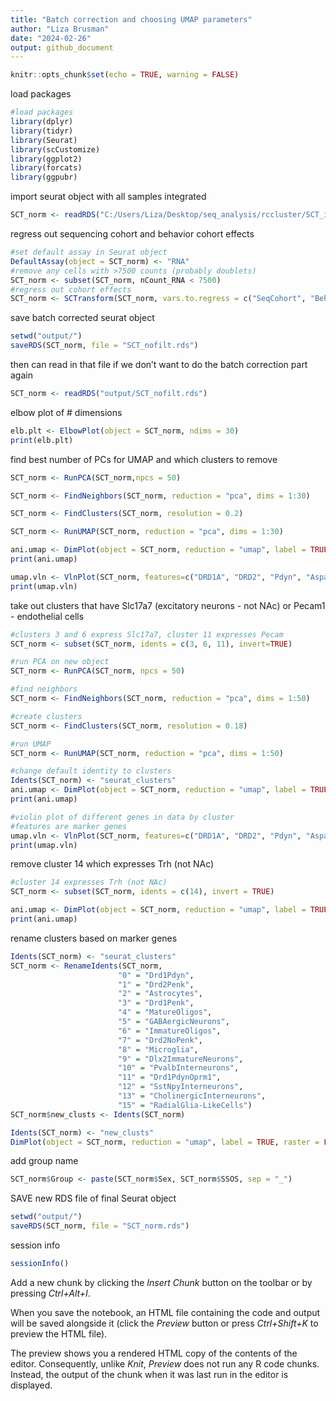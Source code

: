 ```yaml
---
title: "Batch correction and choosing UMAP parameters"
author: "Liza Brusman"
date: "2024-02-26"
output: github_document
---
```


```r
knitr::opts_chunk$set(echo = TRUE, warning = FALSE)
```

load packages
```r
#load packages
library(dplyr)
library(tidyr)
library(Seurat)
library(scCustomize)
library(ggplot2)
library(forcats)
library(ggpubr)
```

import seurat object with all samples integrated
```r
SCT_norm <- readRDS("C:/Users/Liza/Desktop/seq_analysis/rccluster/SCT_integration_cluster/output/all_samples_integrated.rds")
```

regress out sequencing cohort and behavior cohort effects
```r
#set default assay in Seurat object
DefaultAssay(object = SCT_norm) <- "RNA"
#remove any cells with >7500 counts (probably doublets)
SCT_norm <- subset(SCT_norm, nCount_RNA < 7500)
#regress out cohort effects
SCT_norm <- SCTransform(SCT_norm, vars.to.regress = c("SeqCohort", "BehCohort"), return.only.var.genes = TRUE)
```

save batch corrected seurat object
```r
setwd("output/")
saveRDS(SCT_norm, file = "SCT_nofilt.rds")
```

then can read in that file if we don't want to do the batch correction part again
```r
SCT_norm <- readRDS("output/SCT_nofilt.rds")
```


elbow plot of # dimensions
```r
elb.plt <- ElbowPlot(object = SCT_norm, ndims = 30)
print(elb.plt)
```


find best number of PCs for UMAP and which clusters to remove
```r
SCT_norm <- RunPCA(SCT_norm,npcs = 50)

SCT_norm <- FindNeighbors(SCT_norm, reduction = "pca", dims = 1:30)

SCT_norm <- FindClusters(SCT_norm, resolution = 0.2) 

SCT_norm <- RunUMAP(SCT_norm, reduction = "pca", dims = 1:30)

ani.umap <- DimPlot(object = SCT_norm, reduction = "umap", label = TRUE, raster = FALSE) #+ scale_x_reverse() + scale_y_reverse()
print(ani.umap)

umap.vln <- VlnPlot(SCT_norm, features=c("DRD1A", "DRD2", "Pdyn", "Aspa", "Sst", "Olig2", "Gja1", "Aif1", "Slc17a7", "Pecam1", "Trh"), pt.size = 0, combine = TRUE)
print(umap.vln)

```
take out clusters that have Slc17a7 (excitatory neurons - not NAc) or Pecam1 - endothelial cells
```r
#clusters 3 and 6 express Slc17a7, cluster 11 expresses Pecam
SCT_norm <- subset(SCT_norm, idents = c(3, 6, 11), invert=TRUE)
```


```r
#run PCA on new object
SCT_norm <- RunPCA(SCT_norm, npcs = 50)

#find neighbors
SCT_norm <- FindNeighbors(SCT_norm, reduction = "pca", dims = 1:50)

#create clusters
SCT_norm <- FindClusters(SCT_norm, resolution = 0.18) 

#run UMAP
SCT_norm <- RunUMAP(SCT_norm, reduction = "pca", dims = 1:50)

#change default identity to clusters
Idents(SCT_norm) <- "seurat_clusters"
ani.umap <- DimPlot(object = SCT_norm, reduction = "umap", label = TRUE, raster = TRUE)
print(ani.umap)

#violin plot of different genes in data by cluster
#features are marker genes
umap.vln <- VlnPlot(SCT_norm, features=c("DRD1A", "DRD2", "Pdyn", "Aspa", "Sst", "Olig2", "Gja1", "Aif1", "Trh", assay = "RNA", slot = "counts"), pt.size = 0, combine = TRUE)
print(umap.vln)
```

remove cluster 14 which expresses Trh (not NAc)
```r
#cluster 14 expresses Trh (not NAc)
SCT_norm <- subset(SCT_norm, idents = c(14), invert = TRUE)

ani.umap <- DimPlot(object = SCT_norm, reduction = "umap", label = TRUE, raster = FALSE)
print(ani.umap)

```


rename clusters based on marker genes
```r
Idents(SCT_norm) <- "seurat_clusters"
SCT_norm <- RenameIdents(SCT_norm,
                        "0" = "Drd1Pdyn",
                        "1" = "Drd2Penk",
                        "2" = "Astrocytes", 
                        "3" = "Drd1Penk",
                        "4" = "MatureOligos",
                        "5" = "GABAergicNeurons",
                        "6" = "ImmatureOligos",
                        "7" = "Drd2NoPenk",
                        "8" = "Microglia",
                        "9" = "Dlx2ImmatureNeurons",
                        "10" = "PvalbInterneurons",
                        "11" = "Drd1PdynOprm1",
                        "12" = "SstNpyInterneurons",
                        "13" = "CholinergicInterneurons",
                        "15" = "RadialGlia-LikeCells")
SCT_norm$new_clusts <- Idents(SCT_norm)

Idents(SCT_norm) <- "new_clusts"
DimPlot(object = SCT_norm, reduction = "umap", label = TRUE, raster = FALSE)

```

add group name
```r
SCT_norm$Group <- paste(SCT_norm$Sex, SCT_norm$SSOS, sep = "_")
```

SAVE new RDS file of final Seurat object
```r
setwd("output/")
saveRDS(SCT_norm, file = "SCT_norm.rds")
```

session info
```r
sessionInfo()
```




Add a new chunk by clicking the *Insert Chunk* button on the toolbar or by pressing *Ctrl+Alt+I*.

When you save the notebook, an HTML file containing the code and output will be saved alongside it (click the *Preview* button or press *Ctrl+Shift+K* to preview the HTML file).

The preview shows you a rendered HTML copy of the contents of the editor. Consequently, unlike *Knit*, *Preview* does not run any R code chunks. Instead, the output of the chunk when it was last run in the editor is displayed.
